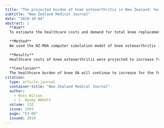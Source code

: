 ```yaml
---
title: "The projected burden of knee osteoarthritis in New Zealand: healthcare expenditure and total joint replacement provision"
subtitle: "New Zealand Medical Journal"
date: "2019-10-04"
abstract: |
  **Aim**
  To estimate the healthcare costs and demand for total knee replacement (TKR) associated with knee osteoarthritis in New Zealand over the period 2013-2038 and the contribution of increasing obesity rates to these costs.
  
  **Method**
  We used the NZ-MOA computer simulation model of knee osteoarthritis in the New Zealand population. Osteoarthritis-related healthcare costs and TKR incidence were modelled for a 25-year horizon, for a starting cohort drawn from the 2013 New Zealand population. Population obesity projections were used to estimate the life-course of cohort obesity. Per-person projected outcomes were multiplied by national demographic population projections to obtain total population projections.
  
  **Results**
  Healthcare costs of knee osteoarthritis were projected to increase from NZ$199 million in 2013 to $370 million in 2038. Annual TKR incidence was projected to increase from 5,070 to 9,040 over the same period. Projected increases in population obesity rates (above the obesity prevalence seen in 2013) accounted for 25% and 47% of the projected increase in per-capita healthcare costs and TKR provision rates, respectively.
  
  **Conclusion**
  The healthcare burden of knee OA will continue to increase for the foreseeable future. Public health measures to reduce further increases in population obesity rates would contribute to slowing this rising burden.
citation: 
  type: article-journal
  container-title: "New Zealand Medical Journal"
  author:
    - Ross Wilson
    - J. Haxby Abbott
  volume: 132
  issue: 1503
  page: "53-65"
  issued: 2019
---
```

